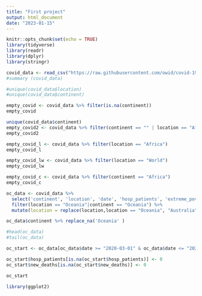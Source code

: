 ```yaml
---
title: "First project"
output: html_document
date: "2023-01-15"
---
```


```r
knitr::opts_chunk$set(echo = TRUE)
library(tidyverse)
library(readr)
library(dplyr)
library(stringr)
```

```r
covid_data <- read_csv("https://raw.githubusercontent.com/owid/covid-19-data/master/public/data/owid-covid-data.csv")
#summary (covid_data)
```

```r
#unique(covid_data$location)
#unique(covid_data$continent)

empty_covid <- covid_data %>% filter(is.na(continent))
empty_covid 

unique(covid_data$continent)
empty_covid2 <- covid_data %>% filter(continent == "" | location == "Africa")
empty_covid2

empty_covid_l <- covid_data %>% filter(location == "Africa")
empty_covid_l

empty_covid_lw <- covid_data %>% filter(location == "World")
empty_covid_lw

empty_covid_c <- covid_data %>% filter(continent == "Africa")
empty_covid_c

```

```r
oc_data <- covid_data %>% 
  select('continent', 'location', 'date', 'hosp_patients', 'extreme_poverty','new_deaths', 'total_deaths') %>%
  filter(location == "Oceania"|continent == "Oceania") %>%
  mutate(location = replace(location,location == "Oceania", "Australia"))

oc_data$continent %>% replace_na('Oceania' )

#head(oc_data)
#tail(oc_data)
```
```r
oc_start <- oc_data[oc_data$date >= "2020-03-01" & oc_data$date <= "2022-12-31", ]

oc_start$hosp_patients[is.na(oc_start$hosp_patients)] <- 0
oc_start$new_deaths[is.na(oc_start$new_deaths)] <- 0

oc_start
```
```r
library(ggplot2)


```

